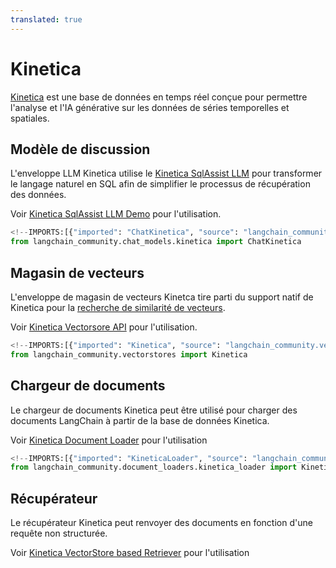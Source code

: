 ```yaml
---
translated: true
---
```


# Kinetica

[Kinetica](https://www.kinetica.com/) est une base de données en temps réel conçue pour permettre
l'analyse et l'IA générative sur les données de séries temporelles et spatiales.

## Modèle de discussion

L'enveloppe LLM Kinetica utilise le [Kinetica SqlAssist
LLM](https://docs.kinetica.com/7.2/sql-gpt/concepts/) pour transformer le langage naturel en
SQL afin de simplifier le processus de récupération des données.

Voir [Kinetica SqlAssist LLM Demo](/docs/integrations/chat/kinetica) pour l'utilisation.

```python
<!--IMPORTS:[{"imported": "ChatKinetica", "source": "langchain_community.chat_models.kinetica", "docs": "https://api.python.langchain.com/en/latest/chat_models/langchain_community.chat_models.kinetica.ChatKinetica.html", "title": "Kinetica"}]-->
from langchain_community.chat_models.kinetica import ChatKinetica
```

## Magasin de vecteurs

L'enveloppe de magasin de vecteurs Kinetca tire parti du support natif de Kinetica pour la [recherche de similarité de vecteurs](https://docs.kinetica.com/7.2/vector_search/).

Voir [Kinetica Vectorsore API](/docs/integrations/vectorstores/kinetica) pour l'utilisation.

```python
<!--IMPORTS:[{"imported": "Kinetica", "source": "langchain_community.vectorstores", "docs": "https://api.python.langchain.com/en/latest/vectorstores/langchain_community.vectorstores.kinetica.Kinetica.html", "title": "Kinetica"}]-->
from langchain_community.vectorstores import Kinetica
```

## Chargeur de documents

Le chargeur de documents Kinetica peut être utilisé pour charger des documents LangChain à partir de la
base de données Kinetica.

Voir [Kinetica Document Loader](/docs/integrations/document_loaders/kinetica) pour l'utilisation

```python
<!--IMPORTS:[{"imported": "KineticaLoader", "source": "langchain_community.document_loaders.kinetica_loader", "docs": "https://api.python.langchain.com/en/latest/document_loaders/langchain_community.document_loaders.kinetica_loader.KineticaLoader.html", "title": "Kinetica"}]-->
from langchain_community.document_loaders.kinetica_loader import KineticaLoader
```

## Récupérateur

Le récupérateur Kinetica peut renvoyer des documents en fonction d'une requête non structurée.

Voir [Kinetica VectorStore based Retriever](/docs/integrations/retrievers/kinetica) pour l'utilisation
